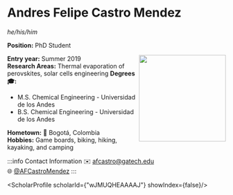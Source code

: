 


# Andres Felipe Castro Mendez
*he/his/him*

**Position:** PhD Student

<img src={profImage} width="200" align="right"/> 

**Entry year:** Summer 2019<br/>
**Research Areas:** Thermal evaporation of perovskites, solar cells engineering
**Degrees 🎓:**
- M.S. Chemical Engineering - Universidad de los Andes 
- B.S. Chemical Engineering - Universidad de los Andes 

**Hometown:** 🏡  Bogotá, Colombia<br/>
**Hobbies:** Game boards, biking, hiking, kayaking, and camping 

:::info Contact Information
✉️ afcastro@gatech.edu<br/>
🌐 [@AFCastroMendez](https://twitter.com/AFCastroMendez)
:::

<ScholarProfile scholarId={"wJMUQHEAAAAJ"} showIndex={false}/>